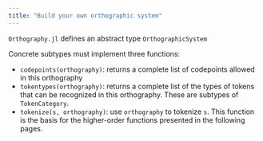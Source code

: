 ```yaml
---
title: "Build your own orthographic system"
---
```



`Orthography.jl` defines an abstract type `OrthographicSystem`

Concrete subtypes must implement three functions:

- `codepoints(orthography)`: returns a complete list of codepoints allowed in this orthography
- `tokentypes(orthography)`: returns a complete list of the types of tokens that can be recognized in this orthography.  These are subtypes of `TokenCategory`.
- `tokenize(s, orthography)`: use `orthography` to tokenize `s`.  This function is the basis for the higher-order functions presented in the following pages.


